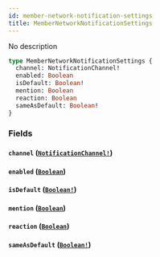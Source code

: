 ```yaml
---
id: member-network-notification-settings
title: MemberNetworkNotificationSettings
---
```


No description

```graphql
type MemberNetworkNotificationSettings {
  channel: NotificationChannel!
  enabled: Boolean
  isDefault: Boolean!
  mention: Boolean
  reaction: Boolean
  sameAsDefault: Boolean!
}
```

### Fields

#### `channel` ([`NotificationChannel!`](/graphql/enums/notification-channel))

#### `enabled` ([`Boolean`](/graphql/scalars/boolean))

#### `isDefault` ([`Boolean!`](/graphql/scalars/boolean))

#### `mention` ([`Boolean`](/graphql/scalars/boolean))

#### `reaction` ([`Boolean`](/graphql/scalars/boolean))

#### `sameAsDefault` ([`Boolean!`](/graphql/scalars/boolean))
